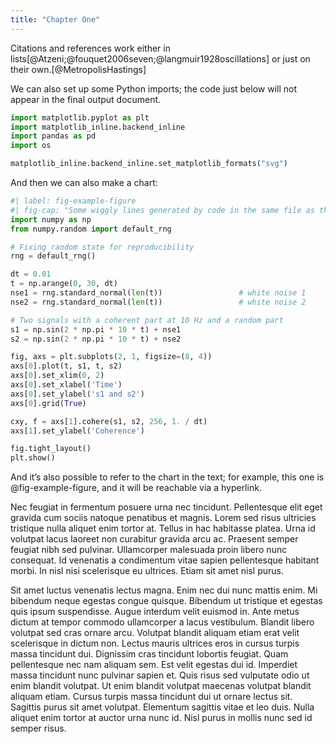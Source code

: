 ```yaml
---
title: "Chapter One"
---
```



Citations and references work either in lists[@Atzeni;@fouquet2006seven;@langmuir1928oscillations] or just on their own.[@MetropolisHastings]

We can also set up some Python imports; the code just below will not appear in the final output document.


```python
import matplotlib.pyplot as plt
import matplotlib_inline.backend_inline
import pandas as pd
import os

matplotlib_inline.backend_inline.set_matplotlib_formats("svg")
```

And then we can also make a chart:

```python
#| label: fig-example-figure
#| fig-cap: "Some wiggly lines generated by code in the same file as the text"
import numpy as np
from numpy.random import default_rng

# Fixing random state for reproducibility
rng = default_rng()

dt = 0.01
t = np.arange(0, 30, dt)
nse1 = rng.standard_normal(len(t))                 # white noise 1
nse2 = rng.standard_normal(len(t))                 # white noise 2

# Two signals with a coherent part at 10 Hz and a random part
s1 = np.sin(2 * np.pi * 10 * t) + nse1
s2 = np.sin(2 * np.pi * 10 * t) + nse2

fig, axs = plt.subplots(2, 1, figsize=(8, 4))
axs[0].plot(t, s1, t, s2)
axs[0].set_xlim(0, 2)
axs[0].set_xlabel('Time')
axs[0].set_ylabel('s1 and s2')
axs[0].grid(True)

cxy, f = axs[1].cohere(s1, s2, 256, 1. / dt)
axs[1].set_ylabel('Coherence')

fig.tight_layout()
plt.show()
```

And it's also possible to refer to the chart in the text; for example, this one is @fig-example-figure, and it will be reachable via a hyperlink.

Nec feugiat in fermentum posuere urna nec tincidunt. Pellentesque elit eget gravida cum sociis natoque penatibus et magnis. Lorem sed risus ultricies tristique nulla aliquet enim tortor at. Tellus in hac habitasse platea. Urna id volutpat lacus laoreet non curabitur gravida arcu ac. Praesent semper feugiat nibh sed pulvinar. Ullamcorper malesuada proin libero nunc consequat. Id venenatis a condimentum vitae sapien pellentesque habitant morbi. In nisl nisi scelerisque eu ultrices. Etiam sit amet nisl purus.

Sit amet luctus venenatis lectus magna. Enim nec dui nunc mattis enim. Mi bibendum neque egestas congue quisque. Bibendum ut tristique et egestas quis ipsum suspendisse. Augue interdum velit euismod in. Ante metus dictum at tempor commodo ullamcorper a lacus vestibulum. Blandit libero volutpat sed cras ornare arcu. Volutpat blandit aliquam etiam erat velit scelerisque in dictum non. Lectus mauris ultrices eros in cursus turpis massa tincidunt dui. Dignissim cras tincidunt lobortis feugiat. Quam pellentesque nec nam aliquam sem. Est velit egestas dui id. Imperdiet massa tincidunt nunc pulvinar sapien et. Quis risus sed vulputate odio ut enim blandit volutpat. Ut enim blandit volutpat maecenas volutpat blandit aliquam etiam. Cursus turpis massa tincidunt dui ut ornare lectus sit. Sagittis purus sit amet volutpat. Elementum sagittis vitae et leo duis. Nulla aliquet enim tortor at auctor urna nunc id. Nisl purus in mollis nunc sed id semper risus.
